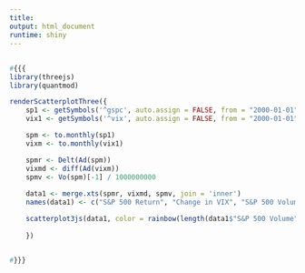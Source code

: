 ```yaml
---
title:
output: html_document
runtime: shiny
---
```



##

```r
#{{{
library(threejs)
library(quantmod)

renderScatterplotThree({
    sp1 <- getSymbols('^gspc', auto.assign = FALSE, from = "2000-01-01")
    vix1 <- getSymbols('^vix', auto.assign = FALSE, from = "2000-01-01")

    spm <- to.monthly(sp1)
    vixm <- to.monthly(vix1)

    spmr <- Delt(Ad(spm))
    vixmd <- diff(Ad(vixm))
    spmv <- Vo(spm)[-1] / 1000000000 
    
    data1 <- merge.xts(spmr, vixmd, spmv, join = 'inner')
    names(data1) <- c("S&P 500 Return", "Change in VIX", "S&P 500 Volume")

    scatterplot3js(data1, color = rainbow(length(data1$"S&P 500 Volume")), labels = paste("Month: ", as.Date(index(data1)), sep = ""))
                        
    })


#}}}
```
